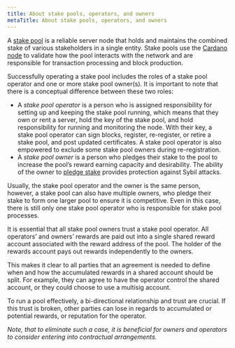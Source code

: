 ```yaml
---
title: About stake pools, operators, and owners
metaTitle: About stake pools, operators, and owners
---
```


A [stake pool](/learn/stake-pools) is a reliable server node that holds and
maintains the combined stake of various stakeholders in a single entity. Stake
pools use the [Cardano node](/learn/cardano-node) to
validate how the pool interacts with the network and are responsible for
transaction processing and block production.

Successfully operating a stake pool includes the roles of a stake pool operator
and one or more stake pool owner(s). It is important to note that there is a
conceptual difference between these two roles:

- A _stake pool operator_ is a person who is assigned responsibility for setting
  up and keeping the stake pool running, which means that they own or rent a
  server, hold the key of the stake pool, and hold responsibility for running
  and monitoring the node. With their key, a stake pool operator can sign
  blocks, register, re-register, or retire a stake pool, and post updated
  certificates. A stake pool operator is also empowered to exclude some stake
  pool owners during re-registration.
- A _stake pool owner_ is a person who pledges their stake to the pool to
  increase the pool’s reward earning capacity and desirability. The ability of
  the owner to [pledge stake](learn/pledging-rewards) provides protection
  against Sybil attacks.

Usually, the stake pool operator and the owner is the same person, however, a
stake pool can also have multiple owners, who pledge their stake to form one
larger pool to ensure it is competitive. Even in this case, there is still only
one stake pool operator who is responsible for stake pool processes.

It is essential that all stake pool owners trust a stake pool operator. All
operators’ and owners’ rewards are paid out into a single shared reward account
associated with the reward address of the pool. The holder of the rewards
account pays out rewards independently to the owners.

This makes it clear to all parties that an agreement is needed to define when
and how the accumulated rewards in a shared account should be split. For
example, they can agree to have the operator control the shared account, or they
could choose to use a multisig account.

To run a pool effectively, a bi-directional relationship and trust are crucial.
If this trust is broken, other parties can lose in regards to accumulated or
potential rewards, or reputation for the operator.

_Note, that to eliminate such a case, it is beneficial for owners and operators
to consider entering into contractual arrangements._
